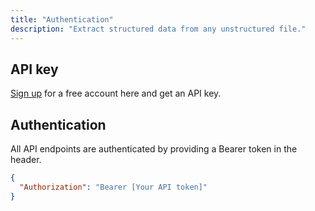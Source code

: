 ```yaml
---
title: "Authentication"
description: "Extract structured data from any unstructured file."
---
```


## API key

[Sign up](https://app.curl.run/auth/signup) for a free account here and get an API key.

## Authentication

All API endpoints are authenticated by providing a Bearer token in the header.

```json
{
  "Authorization": "Bearer [Your API token]"
}
```
